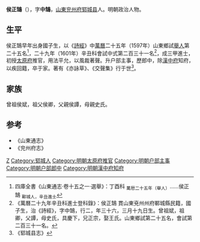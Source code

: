 '''侯正鵠'''（{{bd|1566年|4月7日|？}}），字'''中鵠'''，[[山東|山東]][[兖州府|兖州府]][[郓城县|郓城县]]人。明朝政治人物。

==生平==
侯正鵠早年出身國子生，以《[[詩經|詩經]]》中[[萬曆|萬曆]]二十五年（1597年）山東鄉試[[舉人|舉人]]第二十五名<ref> 四庫全書《山東通志·卷十五之一·選舉》：丁酉科 <sub>萬厯二十五年（舉人）</sub>……侯正鵠 <sub>鄆城人，辛丑進士</sub></ref>，二十九年（1601年）辛丑科會試中式第二百三十一名<ref>《萬曆二十九年辛丑科進士登科錄》：侯正鵠 貫山東兗州州府鄆城縣民籍，國子生，治《詩經》，字中鵠，行二，年三十六，三月十九日生。曾祖斌，祖卿，父譚，母史氏，具慶下，兄正宗，娶王氏。山東鄉試第二十五名，會試第二百三十一名。</ref>，成三甲進士，初授[[太原府|太原府]]推官，用法平允，以風裁著聲。升户部主事，歷郎中，除[[漢中府|漢中府]]知府，以疾回籍，卒于家。著有《亦詠草》、《交聲集》行于世<ref>《郓城县志》</ref>。

== 家族 ==
曾祖侯斌，祖父侯卿，父親侯譚，母親史氏。

==参考==
{{reflist}}
*《山東通志》
*《兖州府志》

{{萬曆二十九年辛丑科殿試金榜}}

{{Authority control}}

{{DEFAULTSORT:Hou侯}}
[[Category:侯姓|Z]]
[[Category:郓城人|Category:郓城人]]
[[Category:明朝太原府推官|Category:明朝太原府推官]]
[[Category:明朝户部主事|Category:明朝户部主事]]
[[Category:明朝户部郎中|Category:明朝户部郎中]]
[[Category:明朝漢中府知府|Category:明朝漢中府知府]]


{{明朝人物小作品}}